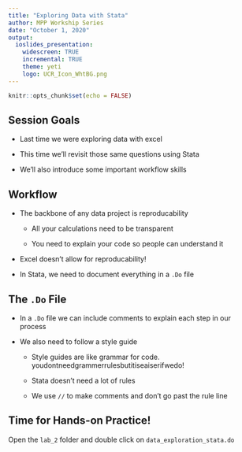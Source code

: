 ```yaml
---
title: "Exploring Data with Stata"
author: MPP Workship Series
date: "October 1, 2020"
output: 
  ioslides_presentation:
    widescreen: TRUE
    incremental: TRUE
    theme: yeti
    logo: UCR_Icon_WhtBG.png
---
```


```r
knitr::opts_chunk$set(echo = FALSE)
```

## Session Goals

* Last time we were exploring data with excel

* This time we'll revisit those same questions using Stata

* We'll also introduce some important workflow skills

## Workflow

* The backbone of any data project is reproducability

  * All your calculations need to be transparent
  
  * You need to explain your code so people can understand it
  
* Excel doesn't allow for reproducability!

* In Stata, we need to document everything in a `.Do` file

## The `.Do` File

* In a `.Do` file we can include comments to explain each step in our process

* We also need to follow a style guide

  * Style guides are like grammar for code. youdontneedgrammerrulesbutitiseaiserifwedo!
  
  * Stata doesn't need a lot of rules
  
  * We use `//` to make comments and don't go past the rule line

## Time for Hands-on Practice!

Open the `lab_2` folder and double click on `data_exploration_stata.do`